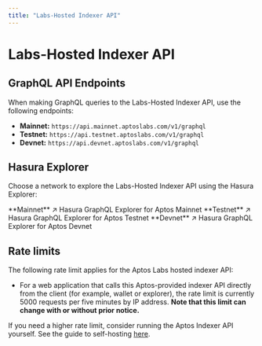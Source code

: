 ```yaml
---
title: "Labs-Hosted Indexer API"
---
```


# Labs-Hosted Indexer API


<IndexerBetaNotice />

## GraphQL API Endpoints

When making GraphQL queries to the Labs-Hosted Indexer API, use the following endpoints:

- **Mainnet:** `https://api.mainnet.aptoslabs.com/v1/graphql`
- **Testnet:** `https://api.testnet.aptoslabs.com/v1/graphql`
- **Devnet:** `https://api.devnet.aptoslabs.com/v1/graphql`

## Hasura Explorer

Choose a network to explore the Labs-Hosted Indexer API using the Hasura Explorer: 

<Cards>
  <Card href="https://cloud.hasura.io/public/graphiql?endpoint=https://api.mainnet.aptoslabs.com/v1/graphql">
    <Card.Title>**Mainnet** ↗</Card.Title>
    <Card.Description>Hasura GraphQL Explorer for Aptos Mainnet</Card.Description>
  </Card>
  <Card href="https://cloud.hasura.io/public/graphiql?endpoint=https://api.testnet.aptoslabs.com/v1/graphql">
    <Card.Title>**Testnet** ↗</Card.Title>
    <Card.Description>Hasura GraphQL Explorer for Aptos Testnet</Card.Description>
  </Card>
  <Card href="https://cloud.hasura.io/public/graphiql?endpoint=https://api.devnet.aptoslabs.com/v1/graphql">
    <Card.Title>**Devnet** ↗</Card.Title>
    <Card.Description>Hasura GraphQL Explorer for Aptos Devnet</Card.Description>
  </Card>
</Cards>

## Rate limits

The following rate limit applies for the Aptos Labs hosted indexer API:

- For a web application that calls this Aptos-provided indexer API directly from the client (for example, wallet or explorer), the rate limit is currently 5000 requests per five minutes by IP address. **Note that this limit can change with or without prior notice.**

If you need a higher rate limit, consider running the Aptos Indexer API yourself. See the guide to self-hosting [here](../api/self-hosted.mdx).

